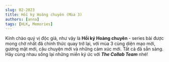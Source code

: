 ```yaml
---
slug: 02-2023
title: Hồi ký Hoàng chuyên (Mùa 3)
authors: [anna]
tags: [HLK, Memories]
---
```


Kính chào quý vị độc giả, như vậy là **Hồi ký Hoàng chuyên** - series bài được mong chờ nhất đã chính thức quay trở lại, với mùa 3 cùng diện mạo mới, gương mặt mới, câu chuyện mới và những cảm xúc mới. Tất cả đã sẵn sàng. Hãy cùng nhau sống lại những miền ký ức với **_The Collab Team_** nhé!

<!-- truncate -->


<Tabs lazy>
  <TabItem value="one" label="Kỳ 1" default>
    <FirstPost />
  </TabItem>
</Tabs>
